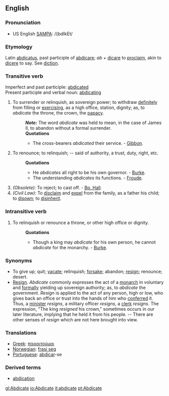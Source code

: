 ==English==

===Pronunciation===
* US English [[SAMPA]]: /{bdIkEt/

===Etymology===
Latin [[abdicatus]], past participle of [[abdicare]]; ''ab'' + [[dicare]] to [[proclaim]], akin to [[dicere]] to say. See [[diction]].

===Transitive verb===
Imperfect and past participle: [[abdicated]]<br>
Present participle and verbal noun: [[abdicating]]

# To surrender or relinquish, as sovereign power; to withdraw [[definitely]] from filling or [[exercising]], as a high office, station, dignity; as, to ''abdicate'' the throne, the crown, the [[papacy]].
#: '''''Note:''''' The word ''abdicate'' was held to mean, in the case of James II, to abandon without a formal surrender.
#: '''Quotations'''
#:* The cross-bearers ''abdicated'' their service. - [[Gibbon]].
# To renounce; to relinquish; -- said of authority, a trust, duty, right, etc.
#: '''Quotations'''
#:* He ''abdicates'' all right to be his own governor. - [[Burke]].
#:* The understanding ''abdicates'' its functions. - [[Froude]].
# ''(Obsolete):'' To reject; to cast off. - [[Bp. Hall]].
# ''(Civil Law):'' To [[disclaim]] and [[expel]] from the family, as a father his child; to [[disown]]; to [[disinherit]].

===Intransitive verb===
# To relinquish or renounce a throne, or other high office or dignity.
#: '''Quotations'''
#:* Though a king may ''abdicate'' for his own person, he cannot ''abdicate'' for the monarchy. - [[Burke]].

===Synonyms===
* To give up; quit; [[vacate]]; relinquish; [[forsake]]; abandon; [[resign]]; renounce; desert.
* [[Resign]]. ''Abdicate'' commonly expresses the act of a [[monarch]] in voluntary and [[formally]] yielding up sovereign authority; as, to ''abdicate'' the government. ''Resign'' is applied to the act of any person, high or low, who gives back an office or trust into the hands of him who [[conferred]] it. Thus, a [[minister]] ''resigns'', a military officer ''resigns'', a [[clerk]] ''resigns''. The expression, "The king ''resigned'' his crown," sometimes occurs in our later literature, implying that he held it from his people. -- There are other senses of ''resign'' which are not here brought into view.

===Translations===
* [[Greek]]: [[παραιτούμαι]]
* [[Norwegian]]: [[frasi seg]]
* [[Portuguese]]: [[abdicar]]-se

===Derived terms===
* [[abdication]]

[[gl:Abdicate]]
[[io:Abdicate]]
[[it:abdicate]]
[[pt:Abdicate]]